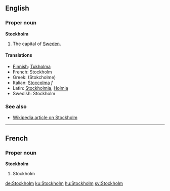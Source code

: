 {{wikipedia}}
==English==
===Proper noun===
'''Stockholm'''

#The capital of [[Sweden]].

====Translations====
*[[Finnish]]: [[Tukholma]]
*French: Stockholm
*Greek: (Stokcholme)
*Italian: [[Stoccolma]] ''f''
*Latin: [[Stockholmia]], [[Holmia]]
*Swedish: Stockholm

===See also===
*[[w:en:Stockholm|Wikipedia article on Stockholm]]

----

==French==
===Proper noun===
'''Stockholm'''

#Stockholm

[[de:Stockholm]]
[[ku:Stockholm]]
[[hu:Stockholm]]
[[sv:Stockholm]]